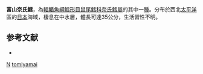 {{Speciesbox
| taxon = Nezumia tomiyamai
| status = NE
| status_system = IUCN3.1
| binomial_authority = [[Okamura|Okamura]], 1963
| synonyms = *''Lionurus tomiyamai''<br /><small>Okamura, 1963</small>
}}
'''富山奈氏鱈'''，為[[輻鰭魚綱|輻鰭魚綱]][[鱈形目|鱈形目]][[鼠尾鱈科|鼠尾鱈科]][[奈氏鱈屬|奈氏鱈屬]]的其中一[[種|種]]。分布於西北[[太平洋|太平洋]]區的[[日本|日本]]海域，棲息在中水層，體長可達35公分，生活習性不明。

==参考文献==
*{{FishBase_species|genus=Nezumia|species=tomiyamai|year=2011|month=12}}

{{taxonbar}}
[[Category:1963年描述的鱼类|N]]
[[Category:奈氏鱈屬|tomiyamai]]